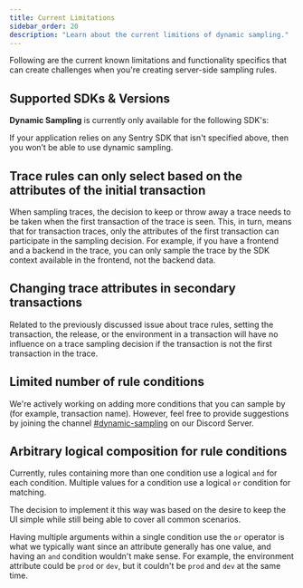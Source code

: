 ```yaml
---
title: Current Limitations
sidebar_order: 20
description: "Learn about the current limitions of dynamic sampling."
---
```


<Include name="early-adopter-note.mdx" />

Following are the current known limitations and functionality specifics that can create challenges when you're creating server-side sampling rules.

## Supported SDKs & Versions

**Dynamic Sampling** is currently only available for the following SDK's:

<Include name="sampling-supported-sdks.mdx" />

If your application relies on any Sentry SDK that isn't specified above, then you won’t be able to use dynamic sampling.

## Trace rules can only select based on the attributes of the initial transaction

When sampling traces, the decision to keep or throw away a trace needs to be taken when the first transaction of the trace is seen. This, in turn, means that for transaction traces, only the attributes of the first transaction can participate in the sampling decision. For example, if you have a frontend and a backend in the trace, you can only sample the trace by the SDK context available in the frontend, not the backend data.

## Changing trace attributes in secondary transactions

Related to the previously discussed issue about trace rules, setting the transaction, the release, or the environment in a transaction will have no influence on a trace sampling decision if the transaction is not the first transaction in the trace.

## Limited number of rule conditions

We're actively working on adding more conditions that you can sample by (for example, transaction name). However, feel free to provide suggestions by joining the channel [#dynamic-sampling](https://discord.com/channels/621778831602221064/1004667579035570176) on our Discord Server.

## Arbitrary logical composition for rule conditions

Currently, rules containing more than one condition use a logical `and` for each condition. Multiple values for a condition use a logical `or` condition for matching.

The decision to implement it this way was based on the desire to keep the UI simple while still being able to cover all common scenarios.

Having multiple arguments within a single condition use the `or` operator is what we typically want since an attribute generally has one value, and having an `and` condition wouldn't make sense. For example, the environment attribute could be `prod` or `dev`, but it couldn't be `prod` and `dev` at the same time.
